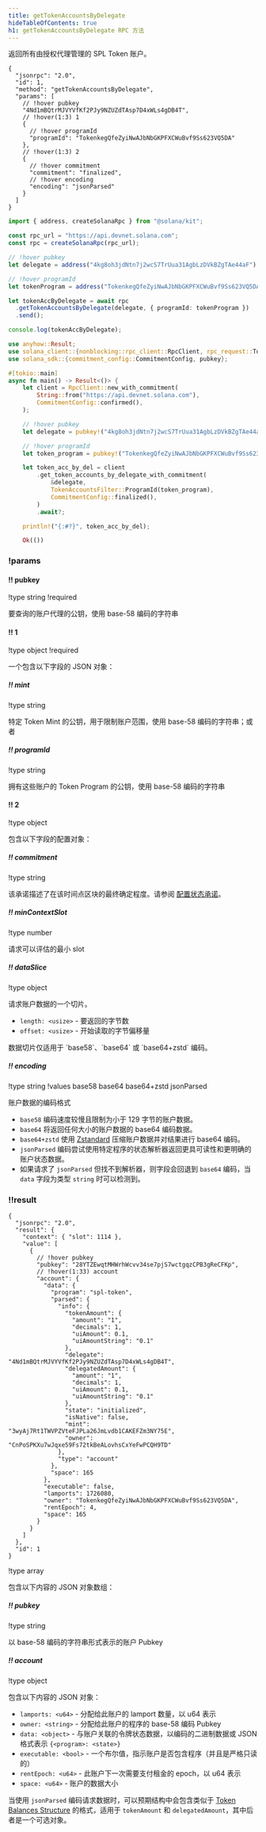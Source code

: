 ```yaml
---
title: getTokenAccountsByDelegate
hideTableOfContents: true
h1: getTokenAccountsByDelegate RPC 方法
---
```


返回所有由授权代理管理的 SPL Token 账户。

<APIMethod>

```jsonc !!request curl
{
  "jsonrpc": "2.0",
  "id": 1,
  "method": "getTokenAccountsByDelegate",
  "params": [
    // !hover pubkey
    "4Nd1mBQtrMJVYVfKf2PJy9NZUZdTAsp7D4xWLs4gDB4T",
    // !hover(1:3) 1
    {
      // !hover programId
      "programId": "TokenkegQfeZyiNwAJbNbGKPFXCWuBvf9Ss623VQ5DA"
    },
    // !hover(1:3) 2
    {
      // !hover commitment
      "commitment": "finalized",
      // !hover encoding
      "encoding": "jsonParsed"
    }
  ]
}
```

```ts !!request title="Kit"
import { address, createSolanaRpc } from "@solana/kit";

const rpc_url = "https://api.devnet.solana.com";
const rpc = createSolanaRpc(rpc_url);

// !hover pubkey
let delegate = address("4kg8oh3jdNtn7j2wcS7TrUua31AgbLzDVkBZgTAe44aF");

// !hover programId
let tokenProgram = address("TokenkegQfeZyiNwAJbNbGKPFXCWuBvf9Ss623VQ5DA");

let tokenAccByDelegate = await rpc
  .getTokenAccountsByDelegate(delegate, { programId: tokenProgram })
  .send();

console.log(tokenAccByDelegate);
```

```rs !!request title="Rust"
use anyhow::Result;
use solana_client::{nonblocking::rpc_client::RpcClient, rpc_request::TokenAccountsFilter};
use solana_sdk::{commitment_config::CommitmentConfig, pubkey};

#[tokio::main]
async fn main() -> Result<()> {
    let client = RpcClient::new_with_commitment(
        String::from("https://api.devnet.solana.com"),
        CommitmentConfig::confirmed(),
    );

    // !hover pubkey
    let delegate = pubkey!("4kg8oh3jdNtn7j2wcS7TrUua31AgbLzDVkBZgTAe44aF");

    // !hover programId
    let token_program = pubkey!("TokenkegQfeZyiNwAJbNbGKPFXCWuBvf9Ss623VQ5DA");

    let token_acc_by_del = client
        .get_token_accounts_by_delegate_with_commitment(
            &delegate,
            TokenAccountsFilter::ProgramId(token_program),
            CommitmentConfig::finalized(),
        )
        .await?;

    println!("{:#?}", token_acc_by_del);

    Ok(())
```

### !params

#### !! pubkey

!type string !required

要查询的账户代理的公钥，使用 base-58 编码的字符串

#### !! 1

!type object !required

一个包含以下字段的 JSON 对象：

##### !! mint

!type string

特定 Token Mint 的公钥，用于限制账户范围，使用 base-58 编码的字符串；或者

##### !! programId

!type string

拥有这些账户的 Token Program 的公钥，使用 base-58 编码的字符串

#### !! 2

!type object

包含以下字段的配置对象：

##### !! commitment

!type string

该承诺描述了在该时间点区块的最终确定程度。请参阅
[配置状态承诺](/docs/rpc#configuring-state-commitment)。

##### !! minContextSlot

!type number

请求可以评估的最小 slot

##### !! dataSlice

!type object

请求账户数据的一个切片。

- `length: <usize>` - 要返回的字节数
- `offset: <usize>` - 开始读取的字节偏移量

<Callout type="info">
  数据切片仅适用于 `base58`、`base64` 或 `base64+zstd` 编码。
</Callout>

##### !! encoding

!type string !values base58 base64 base64+zstd jsonParsed

账户数据的编码格式

- `base58` 编码速度较慢且限制为小于 129 字节的账户数据。
- `base64` 将返回任何大小的账户数据的 base64 编码数据。
- `base64+zstd` 使用 [Zstandard](https://facebook.github.io/zstd/)
  压缩账户数据并对结果进行 base64 编码。
- `jsonParsed`
  编码尝试使用特定程序的状态解析器返回更具可读性和更明确的账户状态数据。
- 如果请求了 `jsonParsed` 但找不到解析器，则字段会回退到 `base64` 编码，当
  `data` 字段为类型 `string` 时可以检测到。

### !!result

```jsonc !response
{
  "jsonrpc": "2.0",
  "result": {
    "context": { "slot": 1114 },
    "value": [
      {
        // !hover pubkey
        "pubkey": "28YTZEwqtMHWrhWcvv34se7pjS7wctgqzCPB3gReCFKp",
        // !hover(1:33) account
        "account": {
          "data": {
            "program": "spl-token",
            "parsed": {
              "info": {
                "tokenAmount": {
                  "amount": "1",
                  "decimals": 1,
                  "uiAmount": 0.1,
                  "uiAmountString": "0.1"
                },
                "delegate": "4Nd1mBQtrMJVYVfKf2PJy9NZUZdTAsp7D4xWLs4gDB4T",
                "delegatedAmount": {
                  "amount": "1",
                  "decimals": 1,
                  "uiAmount": 0.1,
                  "uiAmountString": "0.1"
                },
                "state": "initialized",
                "isNative": false,
                "mint": "3wyAj7Rt1TWVPZVteFJPLa26JmLvdb1CAKEFZm3NY75E",
                "owner": "CnPoSPKXu7wJqxe59Fs72tkBeALovhsCxYeFwPCQH9TD"
              },
              "type": "account"
            },
            "space": 165
          },
          "executable": false,
          "lamports": 1726080,
          "owner": "TokenkegQfeZyiNwAJbNbGKPFXCWuBvf9Ss623VQ5DA",
          "rentEpoch": 4,
          "space": 165
        }
      }
    ]
  },
  "id": 1
}
```

!type array

包含以下内容的 JSON 对象数组：

##### !! pubkey

!type string

以 base-58 编码的字符串形式表示的账户 Pubkey

##### !! account

!type object

包含以下内容的 JSON 对象：

- `lamports: <u64>` - 分配给此账户的 lamport 数量，以 u64 表示
- `owner: <string>` - 分配给此账户的程序的 base-58 编码 Pubkey
- `data: <object>` - 与账户关联的令牌状态数据，以编码的二进制数据或 JSON 格式表示
  `{<program>: <state>}`
- `executable: <bool>` - 一个布尔值，指示账户是否包含程序（并且是严格只读的）
- `rentEpoch: <u64>` - 此账户下一次需要支付租金的 epoch，以 u64 表示
- `space: <u64>` - 账户的数据大小

当使用 `jsonParsed` 编码请求数据时，可以预期结构中会包含类似于
[Token Balances Structure](/docs/rpc/json-structures#token-balances)
的格式，适用于 `tokenAmount` 和 `delegatedAmount`，其中后者是一个可选对象。

</APIMethod>
